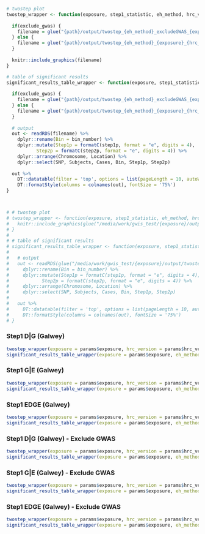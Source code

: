 
```r


# twostep plot
twostep_wrapper <- function(exposure, step1_statistic, eh_method, hrc_version, filename_suffix = "", exclude_gwas = F) {
  
  if(exclude_gwas) {
    filename = glue("{path}/output/twostep_{eh_method}_excludeGWAS_{exposure}_{hrc_version}_{step1_statistic}.png")
  } else {
    filename = glue("{path}/output/twostep_{eh_method}_{exposure}_{hrc_version}_{step1_statistic}.png")
  }
  
  knitr::include_graphics(filename)
}

# table of significant results
significant_results_table_wrapper <- function(exposure, step1_statistic, eh_method, hrc_version, filename_suffix = "", exclude_gwas = F) {
  
  if(exclude_gwas) {
    filename = glue("{path}/output/twostep_{eh_method}_excludeGWAS_{exposure}_{hrc_version}_{step1_statistic}_df.rds")
  } else {
    filename = glue("{path}/output/twostep_{eh_method}_{exposure}_{hrc_version}_{step1_statistic}_df.rds")
  }
  
  # output
  out <- readRDS(filename) %>% 
    dplyr::rename(Bin = bin_number) %>% 
    dplyr::mutate(Step1p = formatC(step1p, format = "e", digits = 4),
           Step2p = formatC(step2p, format = "e", digits = 4)) %>% 
    dplyr::arrange(Chromosome, Location) %>%
    dplyr::select(SNP, Subjects, Cases, Bin, Step1p, Step2p)
  
  out %>% 
    DT::datatable(filter = 'top', options = list(pageLength = 10, autoWidth = T)) %>% 
    DT::formatStyle(columns = colnames(out), fontSize = '75%')
}



# # twostep plot
# twostep_wrapper <- function(exposure, step1_statistic, eh_method, hrc_version, filename_suffix = "") {
#   knitr::include_graphics(glue("/media/work/gwis_test/{exposure}/output/twostep_{eh_method}_{exposure}_{hrc_version}_{step1_statistic}.png"))
# }
# 
# # table of significant results
# significant_results_table_wrapper <- function(exposure, step1_statistic, eh_method, hrc_version, filename_suffix = "") {
#   
#   # output
#   out <- readRDS(glue("/media/work/gwis_test/{exposure}/output/twostep_{eh_method}_{exposure}_{hrc_version}_{step1_statistic}_df.rds")) %>% 
#     dplyr::rename(Bin = bin_number) %>% 
#     dplyr::mutate(Step1p = formatC(step1p, format = "e", digits = 4),
#            Step2p = formatC(step2p, format = "e", digits = 4)) %>% 
#     dplyr::arrange(Chromosome, Location) %>%
#     dplyr::select(SNP, Subjects, Cases, Bin, Step1p, Step2p)
#   
#   out %>% 
#     DT::datatable(filter = 'top', options = list(pageLength = 10, autoWidth = T)) %>% 
#     DT::formatStyle(columns = colnames(out), fontSize = '75%')
# }

```

### Step1 D|G (Galwey)
```r
twostep_wrapper(exposure = params$exposure, hrc_version = params$hrc_version, eh_method = "galwey", step1_statistic = 'chiSqG')
significant_results_table_wrapper(exposure = params$exposure, eh_method = "galwey", hrc_version = params$hrc_version, step1_statistic = 'chiSqG')
```

### Step1 G|E (Galwey)
```r
twostep_wrapper(exposure = params$exposure, hrc_version = params$hrc_version, eh_method = "galwey", step1_statistic = 'chiSqGE')
significant_results_table_wrapper(exposure = params$exposure, eh_method = "galwey", hrc_version = params$hrc_version, step1_statistic = 'chiSqGE')
```

### Step1 EDGE (Galwey)
```r
twostep_wrapper(exposure = params$exposure, hrc_version = params$hrc_version, eh_method = "galwey", step1_statistic = 'chiSqEDGE')
significant_results_table_wrapper(exposure = params$exposure, eh_method = "galwey", hrc_version = params$hrc_version, step1_statistic = 'chiSqEDGE')
```

### Step1 D|G (Galwey) - Exclude GWAS
```r
twostep_wrapper(exposure = params$exposure, hrc_version = params$hrc_version, eh_method = "galwey", step1_statistic = 'chiSqG', exclude_gwas = T)
significant_results_table_wrapper(exposure = params$exposure, eh_method = "galwey", hrc_version = params$hrc_version, step1_statistic = 'chiSqG', exclude_gwas = T)
```

### Step1 G|E (Galwey) - Exclude GWAS
```r
twostep_wrapper(exposure = params$exposure, hrc_version = params$hrc_version, eh_method = "galwey", step1_statistic = 'chiSqGE', exclude_gwas = T)
significant_results_table_wrapper(exposure = params$exposure, eh_method = "galwey", hrc_version = params$hrc_version, step1_statistic = 'chiSqGE', exclude_gwas = T)
```

### Step1 EDGE (Galwey) - Exclude GWAS
```r
twostep_wrapper(exposure = params$exposure, hrc_version = params$hrc_version, eh_method = "galwey", step1_statistic = 'chiSqEDGE', exclude_gwas = T)
significant_results_table_wrapper(exposure = params$exposure, eh_method = "galwey", hrc_version = params$hrc_version, step1_statistic = 'chiSqEDGE', exclude_gwas = T)
```

